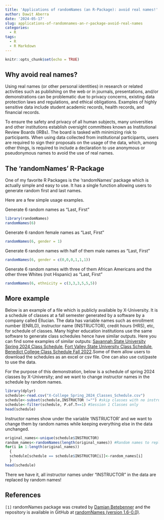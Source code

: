 ```yaml
---
title: 'Applications of randomNames (an R-Package): avoid real names!'
author: Dawit Aberra
date: '2024-05-17'
slug: applications-of-randomnames-an-r-package-avoid-real-names
categories:
  - R
tags:
  - R
  - R Markdown
---
```


```r
knitr::opts_chunk$set(echo = TRUE)
```

## Why avoid real names?

Using real names (or other personal identities) in research or related activities such as publishing on the web or in journals, presentations, and/or demonstrations can be problematic due to privacy concerns, existing data protection laws and regulations, and ethical obligations. Examples of highly sensitive data include student academic records, health records, and financial records.

To ensure the safety and privacy of all human subjects, many universities and other institutions establish oversight committees known as Institutional Review Boards (IRBs). The board is tasked with minimizing risk to participants. When using data collected from institutional participants, users are required to sign their proposals on the usage of the data, which, among other things, is required to include a declaration to use anonymous or pseudonymous names to avoid the use of real names.


## The 'randomNames' R-Package

One of my favorite R Packages is the 'randomNames' package which is actually simple and easy to use. It has a single function allowing users to generate random first and last names. 

Here are a few simple usage examples.

Generate 6 random names as "Last, First"

```r
library(randomNames)
randomNames(6) 
```
Generate 6 random female names as "Last, First"

```r
randomNames(6, gender = 1) 
```

Generate 6 random names with half of them male names as "Last, First"

```r
randomNames(6, gender = c(0,0,0,1,1,1)) 
```

Generate 6 random names with three of them African Americans and the other three Whites (not Hispanic) as "Last, First"

```r
randomNames(6, ethnicity = c(3,3,3,5,5,5)) 
```

## More example 
Below is an example of a file which is publicly available by X-University. It is a schedule of classes at a fall semester generated by a software by a company called Ellucian. The data has variable names such as enrollment number (ENRLD), instructor name (INSTRUCTOR), credit hours (HRS), etc, for schedule of classes. Many higher education institutions use  the same software to generate class schedules hence have similar outputs. 
Here you can find some examples of similar outputs: [Savannah State University Spring 2024 Class Schedule](https://simba.savannahstate.edu/students/schedule.aspx?term=202402), [Fort Valley State University Class Schedule](https://infostudent.fvsu.edu/Schedule.aspx), [Benedict College Class Schedule Fall 2022](https://benedict.edu/fall-2022-course-offerings/).Some of them allow users to download the schedules as an excel or csv file. One can also use cut/paste to use the data. 

For the purpose of this demonstration, below is a schedule of spring 2024 classes by X-University; and we want to change instructor names in the schedule by random names. 


```r
library(dplyr)
schedule<-read.csv("X-College_Spring_2024_Classes_Schedule.csv")
schedule<-subset(schedule,INSTRUCTOR !="") #skip classes with no instructor
schedule<-filter(schedule, P.of.T==1) #Session 1 Classes only
head(schedule)
```


Instructor names show under the variable 'INSTRUCTOR' and we want to change them by random names while keeping everything else in the data unchanged.


```r
original_names<-unique(schedule$INSTRUCTOR)
random_names<-randomNames(length(original_names)) #Random names to replace original names
for(i in 1:length(original_names)) 
  {
  schedule[schedule == schedule$INSTRUCTOR[i]]<-random_names[i]
  }
head(schedule)

```

There we have it, all instructor names under "INSTRUCTOR" in the data are replaced by random names!

## References

`[1]` randomNames package was created by [Damian Betebenner](https://github.com/dbetebenner) and the repository is available in GitHub at  [randomNames (version 1.6-0.0)](https://github.com/CenterForAssessment/randomNames/).

